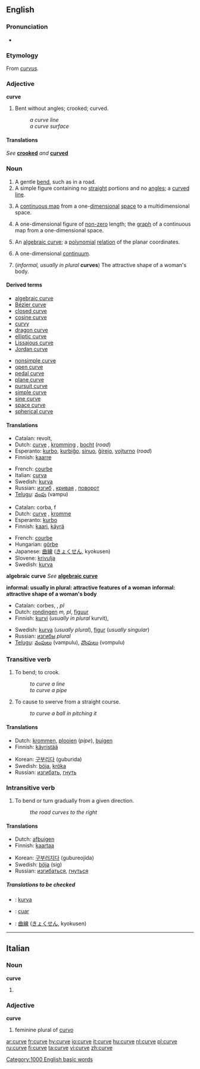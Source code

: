 {{wikipedia|dab=curve (disambiguation)|curve}}
==English==

===Pronunciation===
*{{audio|en-us-curve.ogg|Audio (US)}}

===Etymology===
From {{L.}} ''[[curvus]]''.

===Adjective===
'''curve'''

# {{obsolete}} Bent without angles; crooked; curved.
#:''a curve line''
#:''a curve surface''

====Translations====
''See'' '''[[crooked]]''' ''and'' '''[[curved]]'''

===Noun===
{{wikipedia}}
{{en-noun}}

# A gentle [[bend]], such as in a road.
# A simple figure containing no [[straight]] portions and no [[angle]]s; a [[curved]] [[line]].
# {{analyticgeom}}  A [[continuous map]] from a one-[[dimensional]] [[space]] to a multidimensional space.
# {{geometry}} A one-dimensional figure of [[non-zero]] length; the [[graph]] of a continuous map from a one-dimensional space.
# {{alggeom}} An [[algebraic curve]]; a [[polynomial]] [[relation]] of the planar coordinates.
# {{topology}} A one-dimensional [[continuum]].
# (''informal, usually in plural'' '''curves''') The attractive shape of a woman's body.

====Derived terms====
{{top2}}
*[[algebraic curve]]
*[[Bézier curve]]
*[[closed curve]]
*[[cosine curve]]
*[[curvy]]
*[[dragon curve]]
*[[elliptic curve]]
*[[Lissajous curve]]
*[[Jordan curve]]
{{mid2}}
*[[nonsimple curve]]
*[[open curve]]
*[[pedal curve]]
*[[plane curve]]
*[[pursuit curve]]
*[[simple curve]]
*[[sine curve]]
*[[space curve]]
*[[spherical curve]]
{{bottom}}

====Translations====
{{trans-top|gentle bend}}
*Catalan: revolt, {{m}}
*Dutch: [[curve]] {{f}}, [[kromming]] {{f}}, [[bocht]] {{m}} (''road'')
*Esperanto: [[kurbo]], [[kurbiĝo]], [[sinuo]], [[ĝirejo]], [[vojturno]] (''road'')
*Finnish: [[kaarre]]
{{trans-mid}}
*French: [[courbe]] {{f}}
*Italian: [[curva]] {{f}}
*Swedish: [[kurva]] {{c}}
*Russian: [[изгиб]] {{m}}, [[кривая]] {{f}}, [[поворот]] {{m}}
*[[Telugu]]: [[వంపు]] (vampu)
{{trans-bottom}}

{{trans-top|geometry: one-dimensional figure}}
*Catalan: corba, f
*Dutch: [[curve]] {{f}}, [[kromme]] {{f}}
*Esperanto: [[kurbo]]
*Finnish: [[kaari]], [[käyrä]]
{{trans-mid}}
*French: [[courbe]] {{f}}
*Hungarian: [[görbe]]
*Japanese: [[曲線]] ([[きょくせん]], kyokusen)
*Slovene: [[krivulja]] {{f}}
*Swedish: [[kurva]] {{c}}
{{trans-bottom}}

'''algebraic curve'''
''See'' '''[[algebraic curve]]'''

'''informal: usually in plural: attractive features of a woman'''
'''informal: attractive shape of a woman's body'''
<!--Note: put INFORMAL translations in this table, where these exist-->
{{top}}
*Catalan: corbes, {{f}}, ''pl''
*Dutch: [[rondingen]] ''m, pl'', [[figuur]] {{f}}
*Finnish: [[kurvi]] (''usually in plural'' kurvit),
{{mid}}
*Swedish: [[kurva]] {{c}} (''usually plural''), [[figur]] {{c}} (''usually singular'')
*Russian: [[изгибы]] ''plural''
*[[Telugu]]: [[వంపులు]] (vampulu), [[వొంపులు]] (vompulu)
{{bottom}}

===Transitive verb===
{{rfc-trverb|Transitive verb}}
{{en-verb|curv|ing}}

# To bend; to crook.
#:''to curve a line''
#:''to curve a pipe''
# To cause to swerve from a straight course.
#:''to curve a ball in pitching it''

====Translations====

{{trans-top|bend, crook}}
*Dutch: [[krommen]], [[plooien]] (''pipe''), [[buigen]]
*Finnish: [[käyristää]]
{{trans-mid}}
*Korean: [[구부리다]] (guburida)
*Swedish: [[böja]], [[kröka]]
*Russian: [[изгибать]], [[гнуть]]
{{trans-bottom}}

{{trans-top|cause to swerve from a straight course}}
{{trans-mid}}
{{trans-bottom}}

===Intransitive verb===
{{en-verb|curv|ing}}

# To bend or turn gradually from a given direction.
#:''the road curves to the right''

====Translations====

{{trans-top|bend or turn gradually from a given direction}}
*Dutch: [[afbuigen]]
*Finnish: [[kaartaa]]
{{trans-mid}}
*Korean: [[구부러지다]] (gubureojida)
*Swedish: [[böja]] (sig)
*Russian: [[изгибаться]], [[гнуться]]
{{trans-bottom}}

=====Translations to be checked=====
<!--Remove this section once all of the translations below have been moved into the tables above.-->
{{checktrans}}

*{{ttbc|Indonesian}}: [[kurva]]
*{{ttbc|Irish}}: [[cuar]]
*{{ttbc|Japanese}}: [[曲線]] ([[きょくせん]], kyokusen)

[[Category:1000 English basic words]]

----

==Italian==

===Noun===
'''curve''' {{f}}

# {{plural of|curva}}

===Adjective===
'''curve'''

# feminine plural of [[curvo]]

[[ar:curve]]
[[fr:curve]]
[[hy:curve]]
[[io:curve]]
[[it:curve]]
[[hu:curve]]
[[nl:curve]]
[[pl:curve]]
[[ru:curve]]
[[fi:curve]]
[[ta:curve]]
[[vi:curve]]
[[zh:curve]]